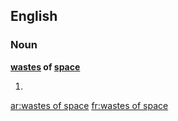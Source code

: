 ==English==

===Noun===
'''[[wastes]] of [[space]]''' {{p}}

# {{plural of|[[waste of space#English|waste of space]]}}

[[ar:wastes of space]]
[[fr:wastes of space]]